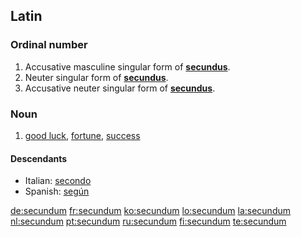 ==Latin==

===Ordinal number===
{{head|la|numeral form}}

# Accusative masculine singular form of '''[[secundus]]'''.
# Neuter singular form of '''[[secundus]]'''.
# Accusative neuter singular form of '''[[secundus]]'''.

===Noun===
{{head|la|noun}}

# [[good luck]], [[fortune]], [[success]]

====Descendants====
* Italian: [[secondo]]
* Spanish: [[según]]

[[de:secundum]]
[[fr:secundum]]
[[ko:secundum]]
[[lo:secundum]]
[[la:secundum]]
[[nl:secundum]]
[[pt:secundum]]
[[ru:secundum]]
[[fi:secundum]]
[[te:secundum]]